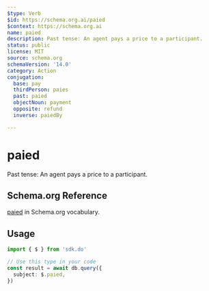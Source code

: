 ```yaml
---
$type: Verb
$id: https://schema.org.ai/paied
$context: https://schema.org.ai
name: paied
description: Past tense: An agent pays a price to a participant.
status: public
license: MIT
source: schema.org
schemaVersion: '14.0'
category: Action
conjugation:
  base: pay
  thirdPerson: paies
  past: paied
  objectNoun: payment
  opposite: refund
  inverse: paiedBy

---
```


# paied

Past tense: An agent pays a price to a participant.

## Schema.org Reference

[paied](https://schema.org/PayAction) in Schema.org vocabulary.

## Usage

```typescript
import { $ } from 'sdk.do'

// Use this type in your code
const result = await db.query({
  subject: $.paied,
})
```
